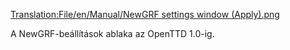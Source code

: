 [[Translation:File/en/Manual/NewGRF settings window (Apply).png]]

A NewGRF-beállítások ablaka az OpenTTD 1.0-ig.